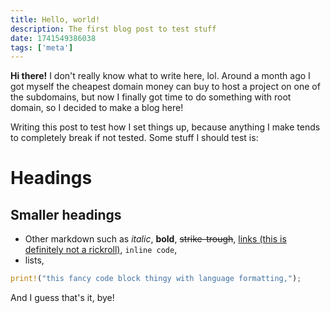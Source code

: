 ```yaml
---
title: Hello, world!
description: The first blog post to test stuff
date: 1741549386038
tags: ['meta']
---
```



**Hi there!** I don't really know what to write here, lol. Around a month ago I got myself the cheapest domain money can buy to host a project on one of the subdomains, but now I finally got time to do something with root domain, so I decided to make a blog here!

Writing this post to test how I set things up, because anything I make tends to completely break if not tested. Some stuff I should test is:

# Headings

## Smaller headings

- Other markdown such as _italic_, **bold**, ~~strike-trough~~, [links (this is definitely not a rickroll)](https://www.youtube.com/watch?v=dQw4w9WgXcQ), `inline code`,
- lists,

```rust
print!("this fancy code block thingy with language formatting,");
```

<CaptionedImage
  src="https://upload.wikimedia.org/wikipedia/commons/thumb/b/bd/Test.svg/620px-Test.svg.png"
  alt="and images"
/>

And I guess that's it, bye!
